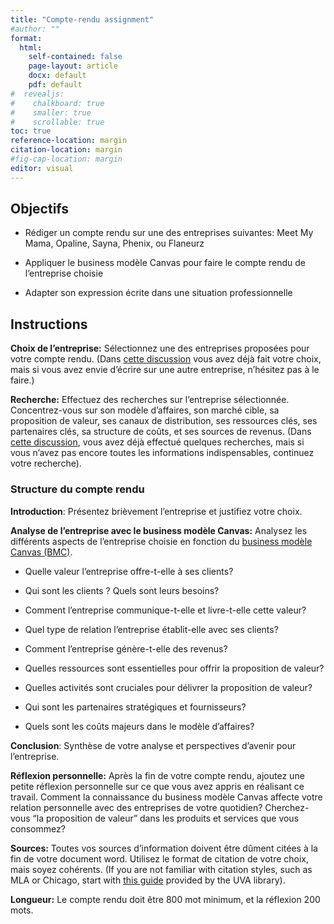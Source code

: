 ```yaml
---
title: "Compte-rendu assignment"
#author: ""
format: 
  html: 
    self-contained: false
    page-layout: article
    docx: default
    pdf: default
#  revealjs: 
#    chalkboard: true
#    smaller: true
#    scrollable: true
toc: true
reference-location: margin
citation-location: margin
#fig-cap-location: margin
editor: visual
---
```


## Objectifs

-   Rédiger un compte rendu sur une des entreprises suivantes: Meet My Mama, Opaline, Sayna, Phenix, ou Flaneurz

-   Appliquer le business modèle Canvas pour faire le compte rendu de l'entreprise choisie

-   Adapter son expression écrite dans une situation professionnelle

## Instructions

**Choix de l'entreprise:** Sélectionnez une des entreprises proposées pour votre compte rendu. (Dans [cette discussion](https://canvas.its.virginia.edu/courses/104170/discussion_topics/363444?module_item_id=1059038) vous avez déjà fait votre choix, mais si vous avez envie d’écrire sur une autre entreprise, n’hésitez pas à le faire.)

**Recherche:** Effectuez des recherches sur l'entreprise sélectionnée. Concentrez-vous sur son modèle d'affaires, son marché cible, sa proposition de valeur, ses canaux de distribution, ses ressources clés, ses partenaires clés, sa structure de coûts, et ses sources de revenus. (Dans [cette discussion](https://canvas.its.virginia.edu/courses/104170/discussion_topics/363444?module_item_id=1059038), vous avez déjà effectué quelques recherches, mais si vous n’avez pas encore toutes les informations indispensables, continuez votre recherche).

### **Structure du compte rendu**

**Introduction**: Présentez brièvement l'entreprise et justifiez votre choix.

**Analyse de l’entreprise avec le business modèle Canvas:** Analysez les différents aspects de l'entreprise choisie en fonction du [business modèle Canvas (BMC)](https://canvas.its.virginia.edu/courses/104170/files/6708135).

-   Quelle valeur l’entreprise offre-t-elle à ses clients?

-   Qui sont les clients ? Quels sont leurs besoins?

-   Comment l’entreprise communique-t-elle et livre-t-elle cette valeur?

-   Quel type de relation l’entreprise établit-elle avec ses clients?

-   Comment l’entreprise génère-t-elle des revenus?

-   Quelles ressources sont essentielles pour offrir la proposition de valeur?

-   Quelles activités sont cruciales pour délivrer la proposition de valeur?

-   Qui sont les partenaires stratégiques et fournisseurs?

-   Quels sont les coûts majeurs dans le modèle d’affaires?

**Conclusion**: Synthèse de votre analyse et perspectives d'avenir pour l'entreprise.

**Réflexion personnelle:** Après la fin de votre compte rendu, ajoutez une petite réflexion personnelle sur ce que vous avez appris en réalisant ce travail. Comment la connaissance du business modèle Canvas affecte votre relation personnelle avec des entreprises de votre quotidien? Cherchez-vous “la proposition de valeur” dans les produits et services que vous consommez?

**Sources:** Toutes vos sources d'information doivent être dûment citées à la fin de votre document word. Utilisez le format de citation de votre choix, mais soyez cohérents. (If you are not familiar with citation styles, such as MLA or Chicago, start with [this guide](https://guides.lib.virginia.edu/c.php?g=1152471&p=9313518) provided by the UVA library).

**Longueur:** Le compte rendu doit être 800 mot minimum, et la réflexion 200 mots.

